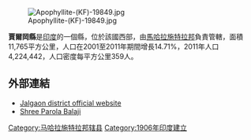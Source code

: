 [[Image:Apophyllite-(KF)-19849.jpg|thumb]]

'''賈爾岡縣'''是[[印度|印度]]的一個縣，位於該國西部，由[[馬哈拉施特拉邦|馬哈拉施特拉邦]]負責管轄，面積11,765平方公里，人口在2001至2011年期間增長14.71%，2011年人口4,224,442，人口密度每平方公里359人。

==外部連結==
* [http://jalgaon.gov.in Jalgaon district official website] {{Wayback|url=http://jalgaon.gov.in/ |date=20210302171629 }}
* [http://www.shreeparolabalaji.org Shree Parola Balaji] {{Wayback|url=http://www.shreeparolabalaji.org/ |date=20060827184656 }}

{{coord|18|39|0|N|75|6|0|E|region:IN_type:city|display=title}}

{{印度行政区划小作品}}
[[Category:马哈拉施特拉邦辖县|Category:马哈拉施特拉邦辖县]]
[[Category:1906年印度建立|Category:1906年印度建立]]